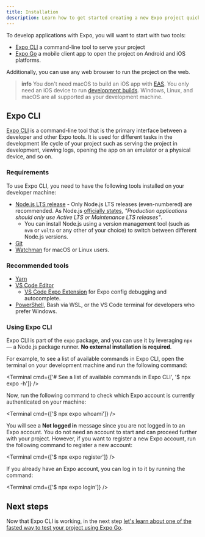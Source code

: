 ```yaml
---
title: Installation
description: Learn how to get started creating a new Expo project quickly and easily using Expo CLI and Expo Go.
---
```



To develop applications with Expo, you will want to start with two tools:

- [Expo CLI](#expo-cli) a command-line tool to serve your project
- [Expo Go](#expo-go-app-for-android-and-ios) a mobile client app to open the project on Android and iOS platforms.

Additionally, you can use any web browser to run the project on the web.

> **info** You don't need macOS to build an iOS app with [EAS](/eas). You only need an iOS device to run [development builds](/development/introduction). Windows, Linux, and macOS are all supported as your development machine.

## Expo CLI

[Expo CLI](/workflow/expo-cli) is a command-line tool that is the primary interface between a developer and other Expo tools. It is used for different tasks in the development life cycle of your project such as serving the project in development, viewing logs, opening the app on an emulator or a physical device, and so on.

### Requirements

To use Expo CLI, you need to have the following tools installed on your developer machine:

- [Node.js LTS release](https://nodejs.org/en/) - Only Node.js LTS releases (even-numbered) are recommended. As Node.js [officially states](https://nodejs.org/en/about/releases/), _"Production applications should only use Active LTS or Maintenance LTS releases"_.
  - You can install Node.js using a version management tool (such as `nvm` or `volta` or any other of your choice) to switch between different Node.js versions.
- [Git](https://git-scm.com)
- [Watchman](https://facebook.github.io/watchman/docs/install#buildinstall) for macOS or Linux users.

### Recommended tools

- [Yarn](https://classic.yarnpkg.com/en/docs/install)
- [VS Code Editor](https://code.visualstudio.com/download)
  - [VS Code Expo Extension](https://marketplace.visualstudio.com/items?itemName=byCedric.vscode-expo) for Expo config debugging and autocomplete.
- [PowerShell](https://docs.microsoft.com/en-us/powershell/scripting/install/installing-powershell-core-on-windows), Bash via WSL, or the VS Code terminal for developers who prefer Windows.

### Using Expo CLI

Expo CLI is part of the `expo` package, and you can use it by leveraging `npx` &mdash; a Node.js package runner. **No external installation is required**.

For example, to see a list of available commands in Expo CLI, open the terminal on your development machine and run the following command:

<Terminal cmd={['# See a list of available commands in Expo CLI', '$ npx expo -h']} />

Now, run the following command to check which Expo account is currently authenticated on your machine:

<Terminal cmd={['$ npx expo whoami']} />

You will see a **Not logged in** message since you are not logged in to an Expo account.
You do not need an account to start and can proceed further with your project. However, if you want to register a new Expo account, run the following command to register a new account:

<Terminal cmd={['$ npx expo register']} />

If you already have an Expo account, you can log in to it by running the command:

<Terminal cmd={['$ npx expo login']} />

## Next steps

Now that Expo CLI is working, in the next step [let's learn about one of the fasted way to test your project using Expo Go](/home/get-started/expo-go).
